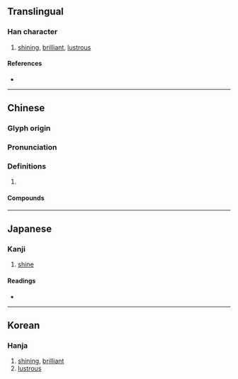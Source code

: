 {{character info/new}}
{{also|烉|焕}}
==Translingual==

===Han character===
{{Han char|rn=86|rad=火|as=09|sn=13|four=97834|canj=FNBK|ids=⿰火奐}}

# [[shining]], [[brilliant]], [[lustrous]]

====References====
* {{Han ref|kx=0677.330|dkj=19224|dj=1089.010|hdz=32219.051|uh=7165|ud=29029|bh=B7D8|bd=47064}}

----

==Chinese==
{{zh-forms|s=焕}}

===Glyph origin===
{{Han etym}}

===Pronunciation===
{{zh-pron
|m=huàn
|c=wun6
|mn=hoàn/twv:hoān
|mc=y
|oc=y
|cat=
}}

===Definitions===
{{zh-hanzi}}

# {{rfdef|zh}}

====Compounds====
{{zh-der|容光煥發|炳煥|煥別|煥然|煥然一新|煥然冰釋|煥煥|煥發|煥綺|煥赫|眴煥|神采煥發|精神煥發|英姿煥發|袁崇煥|顯煥}}

----

==Japanese==

===Kanji===
{{ja-kanji|grade=|rs=火09}}

# [[shine]]

====Readings====
* {{ja-readings
|goon=かん
|kanon=かん
|kun=あき-らか}}

----

==Korean==

===Hanja===
{{ko-hanja|hangeul=환|eumhun=|rv=hwan|mr=hwan|y=hwan}}

# [[shining]], [[brilliant]]
# [[lustrous]]